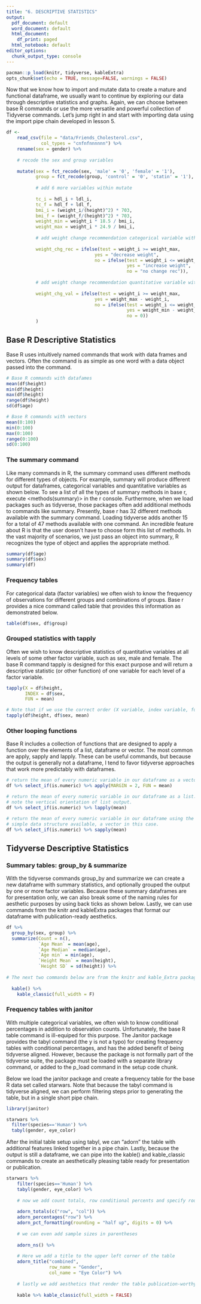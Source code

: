 ```yaml
---
title: "6. DESCRIPTIVE STATISTICS"
output:
  pdf_document: default
  word_document: default
  html_document:
    df_print: paged
  html_notebook: default
editor_options:
  chunk_output_type: console
---
```



```r
pacman::p_load(knitr, tidyverse, kableExtra)
opts_chunk$set(echo = TRUE, message=FALSE, warnings = FALSE)
```

Now that we know how to import and mutate data to create a mature and functional dataframe, we usually want to continue by exploring our data through descriptive statistics and graphs. Again, we can choose between base R commands or use the more versatile and powerful collection of Tidyverse commands. Let's jump right in and start with importing data using the import pipe chain developed in lesson 5.

```r
df <- 
    read_csv(file = "data/Friends_Cholesterol.csv",
             col_types = "cnfnfnnnnnn") %>%
    rename(sex = gender) %>%
    
    # recode the sex and group variables
    
    mutate(sex = fct_recode(sex, 'male' = '0', 'female' = '1'),
           group = fct_recode(group, 'control' = '0', 'statin' = '1'),
           
           # add 6 more variables within mutate
           
           tc_i = hdl_i + ldl_i,
           tc_f = hdl_f + ldl_f,
           bmi_i = (weight_i/(height)^2) * 703,
           bmi_f = (weight_f/(height)^2) * 703,
           weight_min = weight_i * 18.5 / bmi_i,
           weight_max = weight_i * 24.9 / bmi_i,
           
           # add weight change recommendation categorical variable within mutate
           
           weight_chg_rec = ifelse(test = weight_i >= weight_max, 
                                 yes = "decrease weight",
                                 no = ifelse(test = weight_i <= weight_min,
                                             yes = "increase weight",
                                             no = "no change rec")),
           
           # add weight change recommendation quantitative variable within mutate
           
           weight_chg_val = ifelse(test = weight_i >= weight_max,
                                 yes = weight_max - weight_i,
                                 no = ifelse(test = weight_i <= weight_min,
                                             yes = weight_min - weight_i,
                                             no = 0))
           )
```

## Base R Descriptive Statistics

Base R uses intuitively named commands that work with data frames and vectors. Often the command is as simple as one word with a data object passed into the command.

```r
# Base R commands with datafames
mean(df$height)
min(df$height)
max(df$height)
range(df$height)
sd(df$age)

# Base R commands with vectors
mean(0:100)
min(0:100)
max(0:100)
range(0:100)
sd(0:100)
```

### The summary command

Like many commands in R, the summary command uses different methods for different types of objects. For example, summary will produce different output for dataframes, categorical variables and quantitative variables as shown below. To see a list of all the types of summary methods in base r, execute <methods(summary)> in the r console. Furthermore, when we load packages such as tidyverse, those packages often add additional methods to commands like summary. Presently, base r has 32 different methods available with the summary command. Loading tidyverse adds another 15 for a total of 47 methods available with one command. An incredible feature about R is that the user doesn't have to choose form this list of methods. In the vast majority of scenarios, we just pass an object into summary, R recognizes the type of object and applies the appropriate method. 

```r
summary(df$age)
summary(df$sex)
summary(df)
```

### Frequency tables

For categorical data (factor variables) we often wish to know the frequency of observations for different groups and combinations of groups. Base r provides a nice command called table that provides this information as demonstrated below.

```r
table(df$sex, df$group)
```

### Grouped statistics with tapply

Often we wish to know descriptive statistics of quantitative variables at all levels of some other factor variable, such as sex, male and female. The base R command tapply is designed for this exact purpose and will return a descriptive statistic (or other function) of one variable for each level of a factor variable.

```r
tapply(X = df$height, 
       INDEX = df$sex, 
       FUN = mean)

# Note that if we use the correct order (X variable, index variable, function), we can omit the argument names.
tapply(df$height, df$sex, mean)
```

### Other looping functions

Base R includes a collection of functions that are designed to apply a function over the elements of a list, dataframe or vector. The most common are apply, sapply and lapply. These can be useful commands, but because the output is generally not a dataframe, I tend to favor tidyverse approaches that work more predictably with dataframes.  

```r
# return the mean of every numeric variable in our dataframe as a vector. 
df %>% select_if(is.numeric) %>% apply(MARGIN = 2, FUN = mean)

# return the mean of every numeric variable in our dataframe as a list. 
# note the vertical orientation of list output.
df %>% select_if(is.numeric) %>% lapply(mean)

# return the mean of every numeric variable in our dataframe using the most 
# simple data structure available, a vector in this case. 
df %>% select_if(is.numeric) %>% sapply(mean)
```

## Tidyverse Descriptive Statistics

### Summary tables: group_by & summarize

With the tidyverse commands group_by and summarize we can create a new dataframe with summary statistics, and optionally grouped the output by one or more factor variables. Because these summary dataframes are for presentation only, we can also break some of the naming rules for aesthetic purposes by using back ticks as shown below. Lastly, we can use commands from the knitr and kableExtra packages that format our dataframe with publication-ready aesthetics.

```r
df %>%
  group_by(sex, group) %>%
  summarize(Count = n(),
            `Age Mean` = mean(age),  
            `Age Median` = median(age),
            `Age min` = min(age),
            `Height Mean` = mean(height), 
            `Height SD` = sd(height)) %>%
    
# The next two commands below are from the knitr and kable_Extra package and work together to render a more aesthetic table. The table will appear inline with your R Markdown file or under the Viewer tab of R Studio (bottom right) depending on your settings. 
    
  kable() %>% 
    kable_classic(full_width = F)
```

### Frequency tables with janitor

With multiple categorical variables, we often wish to know conditional percentages in addition to observation counts. Unfortunately, the base R table command is ill-equiped for this purpose. The Janitor package provides the tabyl command (the y is not a typo) for creating frequency tables with conditional percentages, and has the added benefit of being tidyverse aligned. However, because the package is not formally part of the tidyverse suite, the package must be loaded with a separate library command, or added to the p_load command in the setup code chunk.

Below we load the janitor package and create a frequency table for the base R data set called starwars. Note that because the tabyl command is tidyverse aligned, we can perform filtering steps prior to generating the table, but in a single short pipe chain.

```r
library(janitor) 

starwars %>%
  filter(species=='Human') %>%
  tabyl(gender, eye_color)
```

After the initial table setup using tabyl, we can "adorn" the table with additional features linked together in a pipe chain. Lastly, because the output is still a dataframe, we can pipe into the kable() and kable_classic commands to create an aesthetically pleasing table ready for presentation or publication.

```r
starwars %>%
    filter(species=='Human') %>%
    tabyl(gender, eye_color) %>%
    
    # now we add count totals, row conditional percents and specify rounding
    
    adorn_totals(c("row", "col")) %>%
    adorn_percentages("row") %>% 
    adorn_pct_formatting(rounding = "half up", digits = 0) %>%
    
    # we can even add sample sizes in parentheses
    
    adorn_ns() %>% 
    
    # Here we add a title to the upper left corner of the table
    adorn_title("combined", 
                row_name = "Gender", 
                col_name = "Eye Color") %>%
    
    # lastly we add aesthetics that render the table publication-worthy
    
    kable %>% kable_classic(full_width = FALSE)
```



